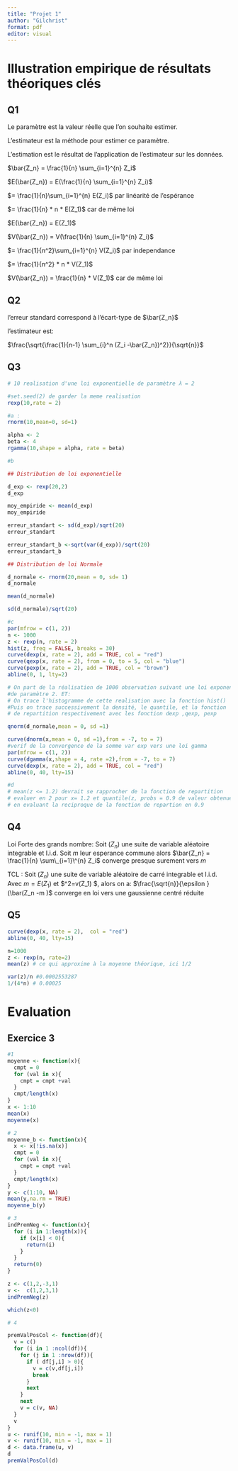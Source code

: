 ```yaml
---
title: "Projet 1"
author: "Gilchrist"
format: pdf
editor: visual
---
```


# Illustration empirique de résultats théoriques clés

## Q1

Le paramètre est la valeur réelle que l'on souhaite estimer.

L'estimateur est la méthode pour estimer ce paramètre.

L'estimation est le résultat de l'application de l'estimateur sur les données.

$\bar{Z_n} = \frac{1}{n} \sum_{i=1}^{n} Z_i$

$E(\bar{Z_n}) = E(\frac{1}{n} \sum_{i=1}^{n} Z_i)$

$= \frac{1}{n}\sum_{i=1}^{n} E(Z_i)$ par linéarité de l'espérance

$= \frac{1}{n} * n * E(Z_1)$ car de même loi

$E(\bar{Z_n}) = E(Z_1)$

$V(\bar{Z_n}) = V(\frac{1}{n} \sum_{i=1}^{n} Z_i)$

$= \frac{1}{n^2}\sum_{i=1}^{n} V(Z_i)$ par independance

$= \frac{1}{n^2} * n * V(Z_1)$

$V(\bar{Z_n}) = \frac{1}{n} * V(Z_1)$ car de même loi

## Q2

l'erreur standard correspond à l'écart-type de $\bar{Z_n}$

l'estimateur est:

$\frac{\sqrt{\frac{1}{n-1} \sum_{i}^n (Z_i -\bar{Z_n})^2}}{\sqrt{n}}$

## Q3

```r
# 10 realisation d'une loi exponentielle de paramètre λ = 2

#set.seed(2) de garder la meme realisation
rexp(10,rate = 2)

#a : 
rnorm(10,mean=0, sd=1)

alpha <- 2
beta <- 4
rgamma(10,shape = alpha, rate = beta)

#b

## Distribution de loi exponentielle

d_exp <- rexp(20,2)
d_exp

moy_empiride <- mean(d_exp)
moy_empiride

erreur_standart <- sd(d_exp)/sqrt(20)
erreur_standart

erreur_standart_b <-sqrt(var(d_exp))/sqrt(20)
erreur_standart_b

## Distribution de loi Normale

d_normale <- rnorm(20,mean = 0, sd= 1)
d_normale

mean(d_normale)

sd(d_normale)/sqrt(20)

#c
par(mfrow = c(1, 2))
n <- 1000
z <- rexp(n, rate = 2)
hist(z, freq = FALSE, breaks = 30)
curve(dexp(x, rate = 2), add = TRUE, col = "red")
curve(qexp(x, rate = 2), from = 0, to = 5, col = "blue")
curve(pexp(x, rate = 2), add = TRUE, col = "brown")
abline(0, 1, lty=2)

# On part de la réalisation de 1000 observation suivant une loi exponentielle
#de paramètre 2. ET:
# On trace l'histogramme de cette realisation avec la fonction hist()
#Puis on trace successivement la densité, le quantile, et la fonction
# de repartition respectivement avec les fonction dexp ,qexp, pexp

qnorm(d_normale,mean = 0, sd =1)

curve(dnorm(x,mean = 0, sd =1),from = -7, to = 7)
#verif de la convergence de la somme var exp vers une loi gamma
par(mfrow = c(1, 2))
curve(dgamma(x,shape = 4, rate =2),from = -7, to = 7)
curve(dexp(x, rate = 2), add = TRUE, col = "red")
abline(0, 40, lty=15)

#d
# mean(z <= 1.2) devrait se rapprocher de la fonction de repartition
# evaluer en 2 pour x= 1.2 et quantile(z, probs = 0.9 de valeur obtenue
# en evaluant la reciproque de la fonction de repartion en 0.9
```

## Q4

Loi Forte des grands nombre: Soit $(Z_n)$ une suite de variable aléatoire integrable et I.i.d. Soit $m$ leur esperance commune alors $\bar{Z_n} = \frac{1}{n} \sum\_{i=1}\^{n} Z_i$ converge presque surement vers $m$

TCL : Soit $(Z_n)$ une suite de variable aléatoire de carré integrable et I.i.d. Avec $m=E(Z_1)$ et \$\epsilon\^2=v(Z_1) \$, alors on a: $\frac{\sqrt{n}}{\epsilon }(\bar(Z_n -m )$ converge en loi vers une gaussienne centré réduite

## Q5

```r
curve(dexp(x, rate = 2),  col = "red")
abline(0, 40, lty=15)

n=1000
z <- rexp(n, rate=2)
mean(z) # ce qui approxime à la moyenne théorique, ici 1/2

var(z)/n #0.0002553287
1/(4*n) # 0.00025
```

# Evaluation

## Exercice 3

```r
#1
moyenne <- function(x){
  cmpt = 0
  for (val in x){
    cmpt = cmpt +val
  }
  cmpt/length(x)
}
x <- 1:10
mean(x)
moyenne(x)

# 2
moyenne_b <- function(x){
  x <- x[!is.na(x)]
  cmpt = 0
  for (val in x){
    cmpt = cmpt +val
  }
  cmpt/length(x)
}
y <- c(1:10, NA)
mean(y,na.rm = TRUE)
moyenne_b(y)

# 3
indPremNeg <- function(x){
  for (i in 1:length(x)){
    if (x[i] < 0){
      return(i)
    }
  }
  return(0)
}

z <- c(1,2,-3,1)
v <-  c(1,2,3,1)
indPremNeg(z)

which(z<0)

# 4

premValPosCol <- function(df){
  v = c()
  for (i in 1 :ncol(df)){
    for (j in 1 :nrow(df)){
      if ( df[j,i] > 0){
        v = c(v,df[j,i])
        break
      }
      next
    }
    next
    v = c(v, NA)
  }
  v
}
u <- runif(10, min = -1, max = 1)
v <- runif(10, min = -1, max = 1)
d <- data.frame(u, v)
d
premValPosCol(d)
```
